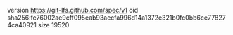 version https://git-lfs.github.com/spec/v1
oid sha256:fc76002ae9cff095eab93aecfa996d14a1372e321b0fc0bb6ce778274ca40921
size 19520
